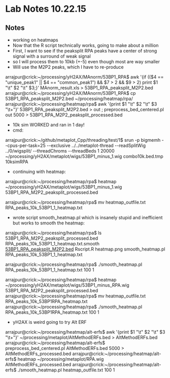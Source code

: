 = Lab Notes 10.22.15 =

== Notes ==
* working on heatmaps
* Now that the R script technically works, going to make about a million
* First, I want to see if the peaksplit RPA peaks have a center of strong signal with a surround of weak signal
* so I will process them to 10kb (+-5) even though most are way smaller
* Will use the M2P2 peaks, which I have to re-produce
arrajpur@crick:~/processing/yH2AX/MAnorm/53BP1_RPA$ awk '{if (($4 == "unique_peak1" || $4 == "common_peak1") && $7 > 2 && $9 > 2) print $1 "\t" $2 "\t" $3;}' MAnorm_result.xls > 53BP1_RPA_peaksplit_M2P2.bed
arrajpur@crick:~/processing/yH2AX/MAnorm/53BP1_RPA$ cp 53BP1_RPA_peaksplit_M2P2.bed ~/processing/heatmap/rpa/
arrajpur@crick:~/processing/heatmap/rpa$ awk '{print $1 "\t" $2 "\t" $3 "\t+"}' 53BP1_RPA_peaksplit_M2P2.bed > out ; preprocess_bed_centered.pl out 5000 > 53BP1_RPA_M2P2_peaksplit_processed.bed
* 10k sim WORKED and ran in 1 day!
* cmd:
arrajpur@crick:~/github/metaplot_Cpp/threading/test/1$ srun -p bigmemh --cpus-per-task=25 --exclusive ../../metaplot-thread --readSplitWig ../0/wigsplit/ --threadChroms --threadBeds 1 20000 ~/processing/yH2AX/metaplot/wigs/53BP1_minus_1.wig combo10k.bed.tmp 10ksimRPA

* continuing with heatmap:
arrajpur@crick:~/processing/heatmap/rpa$ heatmap ~/processing/yH2AX/metaplot/wigs/53BP1_minus_1.wig 53BP1_RPA_M2P2_peaksplit_processed.bed 

arrajpur@crick:~/processing/heatmap/rpa$ mv heatmap_outfile.txt RPA_peaks_10k_53BP1_1_heatmap.txt

* wrote script smooth_heatmap.pl which is insanely stupid and inefficient but works to smooth the heatmap: 
arrajpur@crick:~/processing/heatmap/rpa$ ls
53BP1_RPA_M2P2_peaksplit_processed.bed  RPA_peaks_10k_53BP1_1_heatmap.txt.smooth
[[53BP1_RPA_peaksplit_M2P2.bed]]            Rscript.R
heatmap.png                             smooth_heatmap.pl
RPA_peaks_10k_53BP1_1_heatmap.txt

arrajpur@crick:~/processing/heatmap/rpa$ ./smooth_heatmap.pl RPA_peaks_10k_53BP1_1_heatmap.txt 100 1

arrajpur@crick:~/processing/heatmap/rpa$ heatmap ~/processing/yH2AX/metaplot/wigs/53BP1_minus_RPA.wig 53BP1_RPA_M2P2_peaksplit_processed.bed 
arrajpur@crick:~/processing/heatmap/rpa$ mv heatmap_outfile.txt RPA_peaks_10k_53BP1RPA_heatmap.txt
arrajpur@crick:~/processing/heatmap/rpa$ ./smooth_heatmap.pl RPA_peaks_10k_53BP1RPA_heatmap.txt 100 1

* yH2AX is weird going to try Alt ERF

arrajpur@crick:~/processing/heatmap/alt-erfs$ awk '{print $1 "\t" $2 "\t" $3 "\t+"}' ~/processing/metaplot/AltMethodERFs.bed > AltMethodERFs.bed
arrajpur@crick:~/processing/heatmap/alt-erfs$ preprocess_bed_centered.pl AltMethodERFs.bed 5000 > AltMethodERFs_processed.bed 
arrajpur@crick:~/processing/heatmap/alt-erfs$ heatmap ~/processing/metaplot/RPA.wig AltMethodERFs_processed.bed 
arrajpur@crick:~/processing/heatmap/alt-erfs$ ./smooth_heatmap.pl heatmap_outfile.txt 100 1

